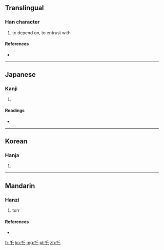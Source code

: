 {{also|虐|托}}<!-- may be replaced by zh-forms -->
==Translingual==

===Han character===
{{Han char|rn=4|rad=丿|as=02|sn=3|four=2071<sub>4</sub>|canj=竹心 (HP)}}

# to depend on, to entrust with

====References====
* {{Han ref|kx=0082.020|dkj=00120|dj=0165.080|hdz=10032.010|uh=4E47|ud=20039|bh=C947|bd=51527}}

----

==Japanese==

===Kanji===
{{ja-kanji|grade=|rs=丿02}}

# {{defn|lang=ja|sort=丿02}}

====Readings====
* {{ja-readings|on=[[たく]] (taku), [[ちゃく]] (chaku)|kun=}}

----

==Korean==

===Hanja===
{{ko-hanja|hangeul=적|rv=jeok|mr=chŏk}}

# {{defn|lang=ko|sort=丿02}}

----

==Mandarin==

===Hanzi===
{{cmn-hanzi|pin=([[tuo1]])|[[zhé]] ([[zhe2]])|wg=che<sup>2</sup>}}

# {{qualifier|[[Appendix:Glossary#D|dated]]}} torr
====References====

* {{reference-book | last =  | first =  | authorlink =  | coauthors =  | year = 2005 | title = 新編字典 | language = Mandarin/English | publisher = 吉林大學出版社 | location =  | id = ISBN 7560124291}}

[[fr:乇]]
[[ko:乇]]
[[mg:乇]]
[[pl:乇]]
[[zh:乇]]